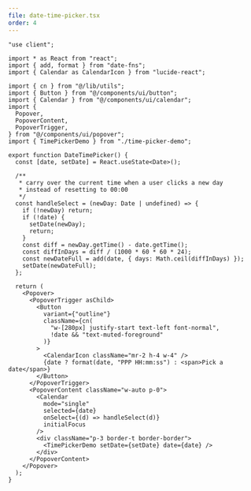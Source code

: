 ```yaml
---
file: date-time-picker.tsx
order: 4
---
```



```tsx
"use client";

import * as React from "react";
import { add, format } from "date-fns";
import { Calendar as CalendarIcon } from "lucide-react";

import { cn } from "@/lib/utils";
import { Button } from "@/components/ui/button";
import { Calendar } from "@/components/ui/calendar";
import {
  Popover,
  PopoverContent,
  PopoverTrigger,
} from "@/components/ui/popover";
import { TimePickerDemo } from "./time-picker-demo";

export function DateTimePicker() {
  const [date, setDate] = React.useState<Date>();

  /**
   * carry over the current time when a user clicks a new day
   * instead of resetting to 00:00
   */
  const handleSelect = (newDay: Date | undefined) => {
    if (!newDay) return;
    if (!date) {
      setDate(newDay);
      return;
    }
    const diff = newDay.getTime() - date.getTime();
    const diffInDays = diff / (1000 * 60 * 60 * 24);
    const newDateFull = add(date, { days: Math.ceil(diffInDays) });
    setDate(newDateFull);
  };

  return (
    <Popover>
      <PopoverTrigger asChild>
        <Button
          variant={"outline"}
          className={cn(
            "w-[280px] justify-start text-left font-normal",
            !date && "text-muted-foreground"
          )}
        >
          <CalendarIcon className="mr-2 h-4 w-4" />
          {date ? format(date, "PPP HH:mm:ss") : <span>Pick a date</span>}
        </Button>
      </PopoverTrigger>
      <PopoverContent className="w-auto p-0">
        <Calendar
          mode="single"
          selected={date}
          onSelect={(d) => handleSelect(d)}
          initialFocus
        />
        <div className="p-3 border-t border-border">
          <TimePickerDemo setDate={setDate} date={date} />
        </div>
      </PopoverContent>
    </Popover>
  );
}
```
